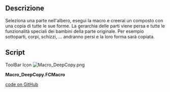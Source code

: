 <languages/>

{{Macro/it
|Name=Macro DeepCopy
|Translate=DeepCopy
|Icon=Macro_DeepCopy.png
|Description=Crea un composto formato da una copia tutte le forme di una parte
|Author=galou_breizh
|Version=1.0
|Date=2018-03-16
|FCVersion=V0.17 e successive
|Download=[https://wiki.freecad.org/images/0/0a/Macro_DeepCopy.png ToolBar Icon]
}}

<span id="Description"></span>
==Descrizione==

Seleziona una parte nell'albero, esegui la macro e creerai un composto con una copia di tutte le sue forme. La gerarchia delle parti viene persa e tutte le funzionalità speciali dei bambini della parte originale. Per esempio sottoparti, corpi, schizzi, ... andranno persi e la loro forma sarà copiata.

{{Codeextralink|https://raw.githubusercontent.com/FreeCAD/FreeCAD-macros/master/Conversion/DeepCopy.FCMacro}}

==Script==

ToolBar Icon [[Image:Macro_DeepCopy.png]]

'''Macro_DeepCopy.FCMacro'''

{{MacroCode|code=
__Name__ = 'Deep Copy'
__Comment__ = 'Takes a part and makes a compound out of it'
__License__ = 'Apache-2.0'
__Web__ = 'https://wiki.freecad.org/Macro_DeepCopy'
__Wiki__ = 'https://wiki.freecad.org/Macro_DeepCopy'
__Icon__ = 'https://wiki.freecad.org/images/0/0a/Macro_DeepCopy.png'
__Help__ = 'Select a part and launch'
__Author__ = 'galou_breizh'
__Version__ = '1.0.0'
__Status__ = 'Stable'
__Requires__ = 'FreeCAD >= v0.17'
__Files__ = 'Macro_DeepCopy.png'

import FreeCAD as app
import FreeCADGui as gui


def deep_copy(doc):
    for sel_object in gui.Selection.getSelectionEx():
        deep_copy_part(doc, sel_object.Object)


def deep_copy_part(doc, part):
    if part.TypeId != 'App::Part':
        # Part is not a part, return.
        return

    copied_subobjects = []
    for o in get_all_subobjects(part):
        copied_subobjects += copy_subobject(doc, o)

    compound = doc.addObject('Part::Compound', 'Copy of ' + part.Label)
    compound.Links = copied_subobjects
    doc.recompute()


def get_all_subobjects(o):
    """Recursively get all subobjects

    Subobjects of objects having a Shape attribute are not included otherwise each
    single feature of the object would be copied. The result is that bodies,
    compounds, and the result of boolean operations will be converted into a
    simple copy of their shape.
    """
    # Depth-first search algorithm.
    discovered = []
    # We do not need an extra copy for stack because OutList is already a copy.
    stack = o.OutList
    while stack:
        v = stack.pop(0)
        if v not in discovered:
            discovered.append(v)
            if not hasattr(v, 'Shape'):
                stack += v.OutList
    return discovered


def copy_subobject(doc, o):
    """Copy the shape of an object

    Some GUI attributes are also copied
    """
    copied_object = []
    if not hasattr(o, 'Shape') or o.Shape.isNull():
        return copied_object
    vo_o = o.ViewObject
    try:
        copy = doc.addObject('Part::Feature', o.Name + '_Shape')
        copy.Shape = o.Shape
        copy.Label = 'Copy of ' + o.Label
        copy.Placement = o.getGlobalPlacement()

        vo_copy = copy.ViewObject
        vo_copy.ShapeColor = vo_o.ShapeColor
        vo_copy.LineColor = vo_o.LineColor
        vo_copy.PointColor = vo_o.PointColor
        vo_copy.DiffuseColor = vo_o.DiffuseColor
        vo_copy.Transparency = vo_o.Transparency
    except AttributeError:
        pass
    else:
        copied_object = [copy]
    return copied_object


if __name__ == '__main__':
    doc = app.activeDocument()
    if doc:
        deep_copy(doc)
    else:
        app.Console.PrintWarning('No active document')

}}

[https://github.com/FreeCAD/FreeCAD-macros/blob/master/Conversion/DeepCopy.FCMacro code on GitHub]

{{clear}}